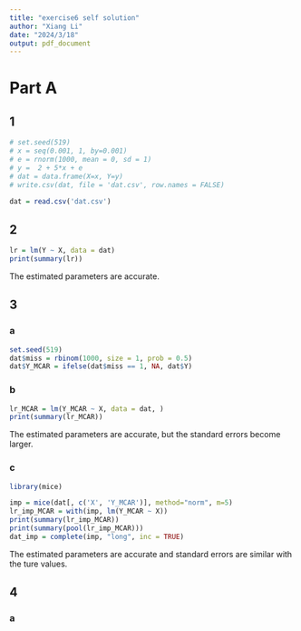 ```yaml
---
title: "exercise6 self solution"
author: "Xiang Li"
date: "2024/3/18"
output: pdf_document
---
```

# Part A
## 1
```r
# set.seed(519)
# x = seq(0.001, 1, by=0.001)
# e = rnorm(1000, mean = 0, sd = 1)
# y =  2 + 5*x + e
# dat = data.frame(X=x, Y=y)
# write.csv(dat, file = 'dat.csv', row.names = FALSE)
```
```r
dat = read.csv('dat.csv')
```
## 2
```r
lr = lm(Y ~ X, data = dat)
print(summary(lr))
```
The estimated parameters are accurate.

## 3
### a
```r
set.seed(519)
dat$miss = rbinom(1000, size = 1, prob = 0.5)
dat$Y_MCAR = ifelse(dat$miss == 1, NA, dat$Y)
```
### b
```r
lr_MCAR = lm(Y_MCAR ~ X, data = dat, )
print(summary(lr_MCAR))
```
The estimated parameters are accurate, but the standard errors become larger.

### c
```r
library(mice)
```
```r
imp = mice(dat[, c('X', 'Y_MCAR')], method="norm", m=5)
lr_imp_MCAR = with(imp, lm(Y_MCAR ~ X))
print(summary(lr_imp_MCAR))
print(summary(pool(lr_imp_MCAR)))
dat_imp = complete(imp, "long", inc = TRUE)
```
The estimated parameters are accurate and standard errors are similar with the ture values.

## 4
### a
```r

```
